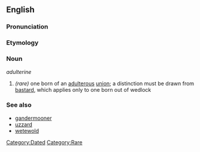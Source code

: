 ==English==

===Pronunciation===
{{substub}}

===Etymology===
{{etystub}}

===Noun===
''adulterine''

# ''(rare)'' one born of an [[adultery|adulterous]] [[union]]; a distinction must be drawn from [[bastard]], which applies only to one born out of wedlock

===See also===
* [[gandermooner]]
* [[uzzard]]
* [[wetewold]]

[[Category:Dated]]
[[Category:Rare]]
